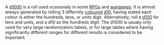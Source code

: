 A [[d1000]] is a roll used ocasionaly in some [[RPG]]s and [[wargames]]. It is almost always generated by rolling 3 differntly [[coloured]] [[d10]], having stated each colour is either the hundreds, tens, or units digit. Alternatively, roll a [[d100]] for tens and units, and a d10 as the hundreds digit. The d1000 is usualy only used for very large randomization tables, or for large tables where having significantly different ranges for different results is considered to be important. <br><br>